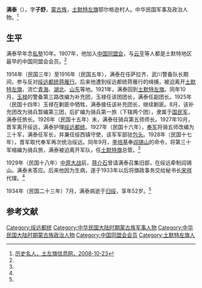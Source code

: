 '''满泰'''（{{bd|1883年||1934年|7月}}），字'''子舒'''，[[蒙古族|蒙古族]]，[[土默特左旗|土默特左旗]]鄂尔格逊村人。中华民国军事及政治人物。<ref name=mt>[http://www.nmgtmtzq.gov.cn/rnews.asp?id=846 历史名人，土左旗信息网，2008-10-23]{{dead link|date=2018年1月 |bot=InternetArchiveBot |fix-attempted=yes }}</ref>

==生平==
满泰早年念[[私塾|私塾]]10年。1907年，他加入[[中国同盟会|中国同盟会]]，与[[云亨|云亨]]等人都是土默特地区最早的中国同盟会会员。<ref name=mt/>

1914年（民国三年）至1916年（民国五年），满泰在任萨拉齐、武川警备队长期间，参与反对[[绥远都统|绥远都统]][[蒋雁行|蒋雁行]]。后来他遭到绥远都统蒋雁行的缉捕，被迫离开[[土默特左旗|土默特左旗]]，流亡[[青海|青海]]、[[湖北|湖北]]、[[山东|山东]]等地。1921年，满泰回到[[土默特左旗|土默特左旗]]。同年10月，[[玉禄|玉禄]]的警备第三路改编为补充团，玉禄任该团团长，满泰任副团长。1925年（民国十四年）玉禄在剿匪中牺牲，满泰接任该补充团长，继续剿匪。8月，该补充团改为骑兵暂编第三团，后扩编为骑兵第一旅（下辖两个团），隶属于[[国民军|国民军]]，满泰任旅长。1926年（民国十五年）末，满泰任骑兵第五师师长。1927年10月，晋军离开绥远，满泰护理[[绥远都统|绥远都统]]。1927年（民国十六年），[[奉军|奉军]]将骑五师改编为三十军，满泰任军长，并兼任绥西镇守使，该军军部驻[[包头|包头]]。1928年（民国十七年），晋军取代奉军再次统治绥远。同年9月，[[李培基|李培基]]奉[[阎锡山|阎锡山]]的命令，将第三十军缩编为骑兵旅，满泰被迫离开军队，任[[土默特旗|土默特旗]]总管。<ref name=mt/>

1929年（民国十八年）[[中原大战|中原大战]]前，[[蒋介石|蒋介石]]曾请满泰召集旧部，在绥远牵制阎锡山。满泰未答应。后来他因为生病，遂于1933年以后将旗政事务交给秘书长[[宋祥|宋祥]]代理。<ref name=mt/>

1934年（民国二十三年）7月，满泰病逝于[[归绥|归绥]]，享年52岁。<ref name=mt/>

==参考文献==
{{reflist}}

{{绥远行政长官|北}}
{{DEFAULTSORT:Man满}}

[[Category:绥远都统|Category:绥远都统]]
[[Category:中华民国大陆时期蒙古族军事人物|Category:中华民国大陆时期蒙古族军事人物]]
[[Category:中华民国大陆时期蒙古族政治人物|Category:中华民国大陆时期蒙古族政治人物]]
[[Category:中国同盟会会员|Category:中国同盟会会员]]
[[Category:土默特左旗人|Category:土默特左旗人]]